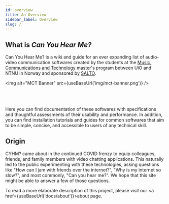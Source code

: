 ```yaml
---
id: overview
title: An Overview
sidebar_label: Overview
slug: /
---
```


## What is _Can You Hear Me?_

Can You Hear Me? is a wiki and guide for an ever expanding list of audio-video communication softwares created by the students at the [Music, Communications and Technology](https://www.uio.no/english/studies/programmes/mct-master/) master's program between UiO and NTNU in Norway and sponsored by [SALTO](https://www.ntnu.edu/salto).

<img alt="MCT Banner" src={useBaseUrl('img/mct-banner.png')} />
<br></br>
<br></br>

Here you can find documentation of these softwares with specifications and thoughtful assessments of their usability and performance. In addition, you can find installation tutorials and guides for common softwares that aim to be simple, concise, and accessible to users of any technical skill.

## Origin

CYHM? came about in the continued COVID frenzy to equip colleagues, friends, and family members with video chatting applications. This naturally led to the public experimenting with these technologies, asking questions like "How can I jam with friends over the internet?", "Why is my internet so slow?", and most commonly, "Can you hear me?". We hope that this site might be able to answer a few of those questions. 

To read a more elaborate description of this project, please visit our <a href={useBaseUrl('docs/about')}>about</a> page.